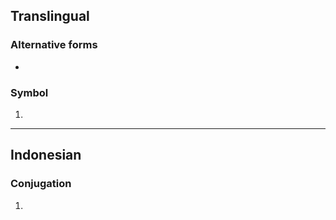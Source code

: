 {{also|kl.|Kl.}}
==Translingual==

===Alternative forms===
* {{l|mul|kL}}

===Symbol===
{{head|mul|symbol}}

# {{SI-unit-abb2|kilo|liter|litre|[[fluid measure]]}}

----

==Indonesian==

===Conjugation===
{{head|id|conjugation}}

# {{lb|id|texting}} {{abbreviation of|id|kalau}}